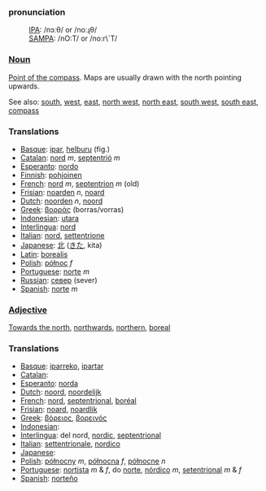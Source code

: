 ===pronunciation===
:[[International Phonetic Alphabet|IPA]]: /nɔːθ/ or /noːɻθ/
:[[SAMPA]]: /nO:T/ or /no:r\`T/

===[[Noun]]===

[[Point of the compass]]. Maps are usually drawn with the north pointing upwards.

See also: [[south]], [[west]], [[east]], [[north west]], [[north east]], [[south west]], [[south east]], [[compass]]

===Translations===
*[[Basque]]: [[ipar]], [[helburu]] (fig.)
*[[Catalan]]: [[nord]] ''m'', [[septentrió]] ''m''
*[[Esperanto]]: [[nordo]]
*[[Finnish]]: [[pohjoinen]]
*[[French]]: [[nord]] ''m'', [[septentrion]] ''m'' (old)
*[[Frisian]]: [[noarden]] ''n'', [[noard]]
*[[Dutch]]: [[noorden]] ''n'', [[noord]]
*[[Greek]]: [[βορράς]] (borras/vorras)
*[[Indonesian]]: [[utara]]
*[[Interlingua]]: [[nord]]
*[[Italian]]: [[nord]], [[settentrione]]
*[[Japanese]]: [[北]] ([[きた]], kita)
*[[Latin]]: [[borealis]]
*[[Polish]]: [[północ]] ''f''
*[[Portuguese]]: [[norte]] ''m''
*[[Russian]]: [[север]] (sever)
*[[Spanish]]: [[norte]] ''m''

===[[Adjective]]===

[[Towards the north]], [[northwards]], [[northern]], [[boreal]]

===Translations===
*[[Basque]]: [[iparreko]], [[ipartar]]
*[[Catalan]]: [[]]
*[[Esperanto]]: [[norda]]
*[[Dutch]]: [[noord]], [[noordelijk]]
*[[French]]: [[nord]], [[septentrional]], [[boréal]]
*[[Frisian]]: [[noard]], [[noardlik]]
*[[Greek]]: [[βόρειος]], [[βορεινός]]
*[[Indonesian]]: [[]]
*[[Interlingua]]: del nord, [[nordic]], [[septentrional]]
*[[Italian]]: [[settentrionale]], [[nordico]]
*[[Japanese]]: [[]]
*[[Polish]]: [[północny]] ''m'', [[północna]] ''f'', [[północne]] ''n''
*[[Portuguese]]: [[nortista]] ''m'' & ''f'', do [[norte]], [[nórdico]] ''m'', [[setentrional]] ''m'' & ''f''
*[[Spanish]]: [[norteño]]